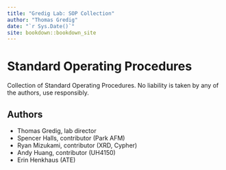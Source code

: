```yaml
--- 
title: "Gredig Lab: SOP Collection"
author: "Thomas Gredig"
date: "`r Sys.Date()`"
site: bookdown::bookdown_site
---
```


# Standard Operating Procedures

Collection of Standard Operating Procedures. No liability is taken by any of the authors, use responsibly.

## Authors

- Thomas Gredig, lab director
- Spencer Halls, contributor (Park AFM)
- Ryan Mizukami, contributor (XRD, Cypher)
- Andy Huang, contributor (UH4150)
- Erin Henkhaus (ATE)